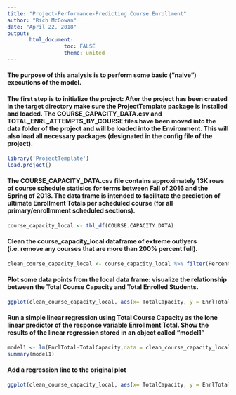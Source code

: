 ---
title: "Project-Performance-Predicting Course Enrollment"
author: "Rich McGowan"
date: "April 22, 2018"
output: 
       html_document:
                  toc: FALSE
                  theme: united
---
#### The purpose of this analysis is to perform some basic ("naive") executions of the model.

#### The first step is to initialize the project: After the project has been created in the target directory make sure the ProjectTemplate package is installed and loaded.  The COURSE_CAPACITY_DATA.csv and TOTAL_ENRL_ATTEMPTS_BY_COURSE files have been moved into the data folder of the project and will be loaded into the Environment.  This will also load all necessary packages (designated in the config file of the project).
```{r load project, include=FALSE }
library('ProjectTemplate')
load.project()
```

#### The COURSE_CAPACITY_DATA.csv file contains approximately 13K rows of course schedule statisics for terms between Fall of 2016 and the Spring of 2018.  The data frame is intended to facilitate the prediction of ultimate Enrollment Totals per scheduled course (for all primary/enrollmment scheduled sections). 
```{r convert raw data frame to local data frame}
course_capacity_local <- tbl_df(COURSE.CAPACITY.DATA)
```

#### Clean the course_capacity_local dataframe of extreme outlyers (i.e. remove any courses that are more than 200% percent full). 
```{r clean the local data frame of outlyers}
clean_course_capacity_local <- course_capacity_local %>% filter(PercentFull<=2.0)
```

#### Plot some data points from the local data frame: visualize the relationship between the Total Course Capacity and Total Enrolled Students.
```{r points plot}
ggplot(clean_course_capacity_local, aes(x= TotalCapacity, y = EnrlTotal)) + geom_point() + labs(x = 'Enrollment Capacity', y = 'Total Enrolled Students')
```

#### Run a simple linear regression using Total Course Capacity as the lone linear predictor of the response variable Enrollment Total.  Show the results of the linear regression stored in an object called "model1"
```{r simple linear regression}
model1 <- lm(EnrlTotal~TotalCapacity,data = clean_course_capacity_local)
summary(model1)
```
#### Add a regression line to the original plot
```{r add regression line to the plot}
ggplot(clean_course_capacity_local, aes(x= TotalCapacity, y = EnrlTotal)) + geom_point(color='blue') + geom_smooth(method = "lm", se = FALSE, color='Red') + labs(x = 'Enrollment Capacity', y = 'Total Enrolled Students')
```



